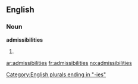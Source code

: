 ==English==

===Noun===
'''admissibilities'''

# {{plural of|[[admissibility]]}}

[[Category:English plurals ending in "-ies"]]

[[ar:admissibilities]]
[[fr:admissibilities]]
[[no:admissibilities]]